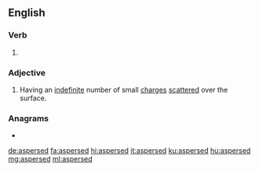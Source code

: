 ==English==

===Verb===
{{head|en|verb form}}

# {{en-past of|asperse}}

===Adjective===
{{en-adj}}

# {{lb|en|heraldry}} Having an [[indefinite]] number of small [[charge]]s [[scatter]]ed over the surface.
#: {{rfquotek|Cussans}}

===Anagrams===
* {{l|en|repassed}}

[[de:aspersed]]
[[fa:aspersed]]
[[hi:aspersed]]
[[it:aspersed]]
[[ku:aspersed]]
[[hu:aspersed]]
[[mg:aspersed]]
[[ml:aspersed]]